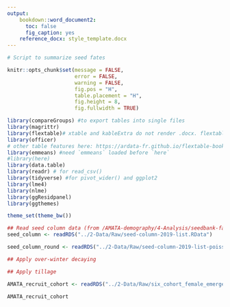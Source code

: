 ```yaml
---
output:
    bookdown::word_document2:
      toc: false
      fig_caption: yes
    reference_docx: style_template.docx
---
```


```r
# Script to summarize seed fates

knitr::opts_chunk$set(message = FALSE, 
                      error = FALSE, 
                      warning = FALSE, 
                      fig.pos = "H", 
                      table.placement = "H",
                      fig.height = 8,
                      fig.fullwidth = TRUE)
```

```r
library(compareGroups) #to export tables into single files
library(magrittr)
library(flextable)# xtable and kableExtra do not render .docx. flextable() and set_caption() allows cross-referencing in the knitted document. 
library(officer)
# other table features here: https://ardata-fr.github.io/flextable-book/ 
library(emmeans) #need `emmeans` loaded before `here`
#library(here)
library(data.table)
library(readr) # for read_csv()
library(tidyverse) #for pivot_wider() and ggplot2
library(lme4)
library(nlme)
library(ggResidpanel)
library(ggthemes)

theme_set(theme_bw())
```

```r
## Read seed column data (from /AMATA-demography/4-Analysis/seedbank-fates-2014-through-2019.Rmd) 
seed_column <- readRDS("../2-Data/Raw/seed-column-2019-list.RData")

seed_column_round <- readRDS("../2-Data/Raw/seed-column-2019-list-poisson.RData")

```

```r
## Apply over-winter decaying
```

```r
## Apply tillage
```

```r

AMATA_recruit_cohort <- readRDS("../2-Data/Raw/six_cohort_female_emerge_list_raw.RData")

AMATA_recruit_cohort
```